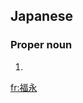 ==Japanese==
{{ja-kanjitab|ふく|なが}}

===Proper noun===
{{ja-pos|proper|ふくなが}}

# {{surname|lang=ja|sort=ふくなが}}

[[fr:福永]]